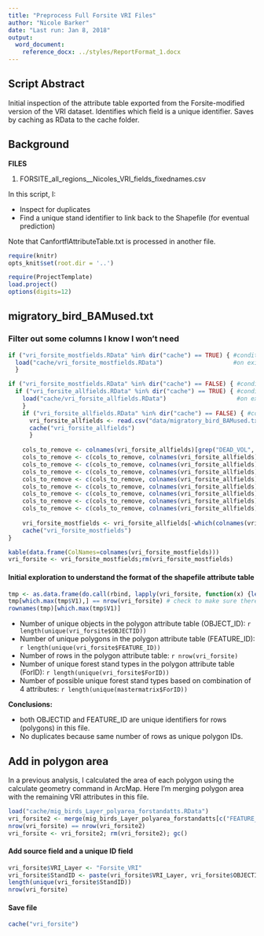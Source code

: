 ```yaml
---
title: "Preprocess Full Forsite VRI Files"
author: "Nicole Barker"
date: "Last run: Jan 8, 2018"
output: 
  word_document:
    reference_docx: ../styles/ReportFormat_1.docx
---
```

## Script Abstract
Initial inspection of the attribute table exported from the Forsite-modified version of the VRI dataset. Identifies which field is a unique identifier. Saves by caching as RData to the cache folder. 

## Background

**FILES**

1. FORSITE_all_regions__Nicoles_VRI_fields_fixednames.csv

In this script, I: 

* Inspect for duplicates
* Find a unique stand identifier to link back to the Shapefile (for eventual prediction)

Note that CanfortflAttributeTable.txt is processed in another file. 


``` r
require(knitr)
opts_knit$set(root.dir = '..')
```

``` r
require(ProjectTemplate)
load.project()
options(digits=12)
```


## migratory_bird_BAMused.txt

### Filter out some columns I know I won't need

``` r
if ("vri_forsite_mostfields.RData" %in% dir("cache") == TRUE) { #conditional statements to automate loading and caching 
  load("cache/vri_forsite_mostfields.RData")                    #on existence of cached object.
  } 

if ("vri_forsite_mostfields.RData" %in% dir("cache") == FALSE) { #conditional statements to automate loading and caching 
  if ("vri_forsite_allfields.RData" %in% dir("cache") == TRUE) { #conditional statements to automate loading and caching  
    load("cache/vri_forsite_allfields.RData")                    #on existence of cached object.
    }
    if ("vri_forsite_allfields.RData" %in% dir("cache") == FALSE) { #conditional statements to automate loading and caching 
      vri_forsite_allfields <- read.csv("data/migratory_bird_BAMused.txt", header=T)
      cache("vri_forsite_allfields")
      }
    
    cols_to_remove <- colnames(vri_forsite_allfields)[grep("DEAD_VOL", colnames(vri_forsite_allfields))]
    cols_to_remove <- c(cols_to_remove, colnames(vri_forsite_allfields)[grep("LIVE_VOL", colnames(vri_forsite_allfields))])
    cols_to_remove <- c(cols_to_remove, colnames(vri_forsite_allfields)[grep("BIOMASS", colnames(vri_forsite_allfields))])
    cols_to_remove <- c(cols_to_remove, colnames(vri_forsite_allfields)[grep("LINE_", colnames(vri_forsite_allfields))])
    cols_to_remove <- c(cols_to_remove, colnames(vri_forsite_allfields)[grep("LABEL_", colnames(vri_forsite_allfields))])
    cols_to_remove <- c(cols_to_remove, colnames(vri_forsite_allfields)[grep("STAND_VOL", colnames(vri_forsite_allfields))])
    cols_to_remove <- c(cols_to_remove, colnames(vri_forsite_allfields)[grep("CRUISE", colnames(vri_forsite_allfields))])
    cols_to_remove <- c(cols_to_remove, colnames(vri_forsite_allfields)[grep("LABEL", colnames(vri_forsite_allfields))])
    cols_to_remove <- c(cols_to_remove, colnames(vri_forsite_allfields)[grep("QUAD", colnames(vri_forsite_allfields))])
    
    vri_forsite_mostfields <- vri_forsite_allfields[-which(colnames(vri_forsite_allfields) %in% cols_to_remove)]
    cache("vri_forsite_mostfields")
}
```

``` r
kable(data.frame(ColNames=colnames(vri_forsite_mostfields)))
vri_forsite <- vri_forsite_mostfields;rm(vri_forsite_mostfields)
```

#### Initial exploration to understand the format of the shapefile attribute table

``` r
tmp <- as.data.frame(do.call(rbind, lapply(vri_forsite, function(x) {length(unique(x))})))
tmp[which.max(tmp$V1),] == nrow(vri_forsite) # check to make sure there is a unique ID for stands
rownames(tmp)[which.max(tmp$V1)]
```

* Number of unique objects in the polygon attribute table (OBJECT_ID): `r length(unique(vri_forsite$OBJECTID))`
* Number of unique polygons in the polygon attribute table (FEATURE_ID): `r length(unique(vri_forsite$FEATURE_ID))`
* Number of rows in the polygon attribute table: `r nrow(vri_forsite)`
* Number of unique forest stand types in the polygon attribute table (ForID): `r length(unique(vri_forsite$ForID))` 
* Number of possible unique forest stand types based on combination of 4 attributes: `r length(unique(mastermatrix$ForID))`

**Conclusions:** 

* both OBJECTID and FEATURE_ID are unique identifiers for rows (polygons) in this file.
* No duplicates because same number of rows as unique polygon IDs. 

## Add in polygon area

In a previous analysis, I calculated the area of each polygon using the calculate geometry command in ArcMap. 
Here I'm merging polygon area with the remaining VRI attributes in this file. 

``` r
load("cache/mig_birds_Layer_polyarea_forstandatts.RData")
vri_forsite2 <- merge(mig_birds_Layer_polyarea_forstandatts[c("FEATURE_ID", "polygon_area_cal")], vri_forsite, by="FEATURE_ID", all=T)
nrow(vri_forsite) == nrow(vri_forsite2)
vri_forsite <- vri_forsite2; rm(vri_forsite2); gc()
```

#### Add source field and a unique ID field

``` r
vri_forsite$VRI_Layer <- "Forsite_VRI"
vri_forsite$StandID <- paste(vri_forsite$VRI_Layer, vri_forsite$OBJECTID, sep=".")
length(unique(vri_forsite$StandID))
nrow(vri_forsite)
```

#### Save file

``` r
cache("vri_forsite")
```
